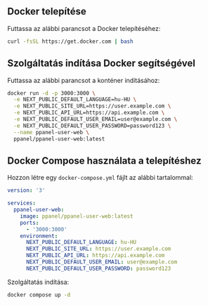 ## Docker telepítése

Futtassa az alábbi parancsot a Docker telepítéséhez:

```bash
curl -fsSL https://get.docker.com | bash
```

## Szolgáltatás indítása Docker segítségével

Futtassa az alábbi parancsot a konténer indításához:

```bash
docker run -d -p 3000:3000 \
  -e NEXT_PUBLIC_DEFAULT_LANGUAGE=hu-HU \
  -e NEXT_PUBLIC_SITE_URL=https://user.example.com \
  -e NEXT_PUBLIC_API_URL=https://api.example.com \
  -e NEXT_PUBLIC_DEFAULT_USER_EMAIL=user@example.com \
  -e NEXT_PUBLIC_DEFAULT_USER_PASSWORD=password123 \
  --name ppanel-user-web \
  ppanel/ppanel-user-web:latest
```

## Docker Compose használata a telepítéshez

Hozzon létre egy `docker-compose.yml` fájlt az alábbi tartalommal:

```yaml
version: '3'

services:
  ppanel-user-web:
    image: ppanel/ppanel-user-web:latest
    ports:
      - '3000:3000'
    environment:
      NEXT_PUBLIC_DEFAULT_LANGUAGE: hu-HU
      NEXT_PUBLIC_SITE_URL: https://user.example.com
      NEXT_PUBLIC_API_URL: https://api.example.com
      NEXT_PUBLIC_DEFAULT_USER_EMAIL: user@example.com
      NEXT_PUBLIC_DEFAULT_USER_PASSWORD: password123
```

Szolgáltatás indítása:

```bash
docker compose up -d
```


<Giscus />
